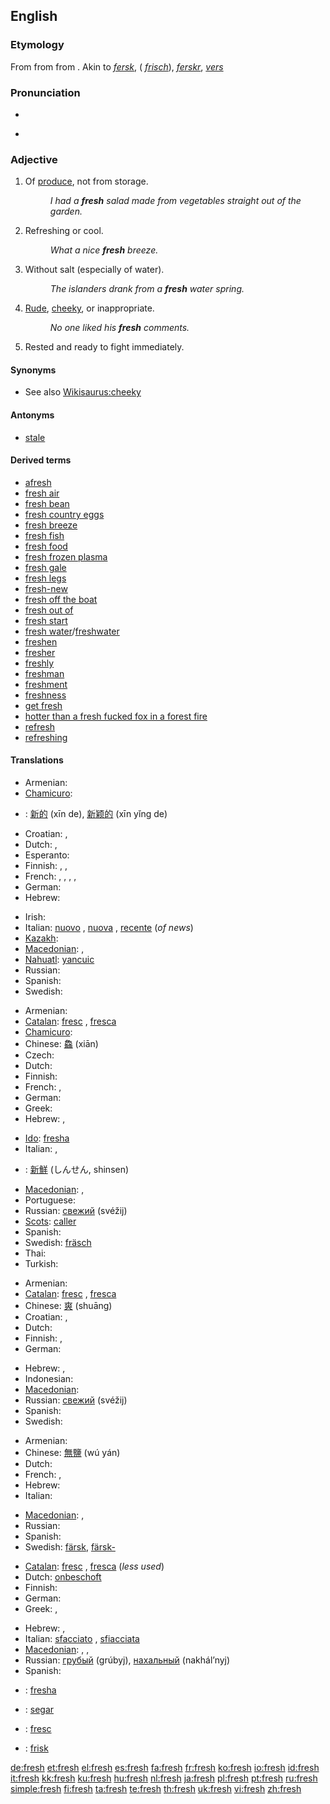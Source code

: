 {{wikipedia|dab=fresh}}
==English==

{{rank|walk|places|simple|710|fresh|noble|appearance|period}}

===Etymology===
From {{etyl|enm}} {{term|fresh|lang=enm}} from {{etyl|ang}} {{term|fersc||fresh ("not salty", applied to water)}} from {{proto|Germanic|friskaz|fresh|lang=}}. Akin to {{etyl|ofs|-}} ''[[fersk]]'', {{etyl|goh|-}} {{term|frisc||fresh}} ({{etyl|deu|-}} ''[[frisch]]''), {{etyl|non|-}} ''[[ferskr]]'', {{etyl|nld|-}} ''[[vers]]''

===Pronunciation===
* {{IPA|/fɹɛʃ/}}
* {{audio|en-us-fresh.ogg|Audio (US)}}
*: {{rhymes|ɛʃ}}

===Adjective===
{{en-adj|fresh|er}}

# Of [[produce]], not from storage.
#: ''I had a '''fresh''' salad made from vegetables straight out of the garden.''
# Refreshing or cool.
#: ''What a nice '''fresh''' breeze.''
# Without salt (especially of water).
#: ''The islanders drank from a '''fresh''' water spring.''
# [[Rude]], [[cheeky]], or inappropriate.
#: ''No one liked his '''fresh''' comments.''
# {{military}} Rested and ready to fight immediately.

====Synonyms====
* See also [[Wikisaurus:cheeky]]

====Antonyms====
* [[stale]]

====Derived terms====
* [[afresh]]
* [[fresh air]]
* [[fresh bean]]
* [[fresh country eggs]]
* [[fresh breeze]]
* [[fresh fish]]
* [[fresh food]]
* [[fresh frozen plasma]]
* [[fresh gale]]
* [[fresh legs]]
* [[fresh-new]]
* [[fresh off the boat]]
* [[fresh out of]]
* [[fresh start]]
* [[fresh water]]/[[freshwater]]
* [[freshen]]
* [[fresher]]
* [[freshly]]
* [[freshman]]
* [[freshment]]
* [[freshness]]
* [[get fresh]]
* [[hotter than a fresh fucked fox in a forest fire]]
* [[refresh]]
* [[refreshing]]

====Translations====
{{trans-top|New or clean (1)}}
* Armenian: {{t-|hy|թարմ|tr=t'arm|sc=Armn|xs=Armenian}}
* [[Chamicuro]]: {{tø|ccc|peswatalo}}
* {{ttbc|Chinese}}: [[新的]] (xīn de), [[新颖的]] (xīn yǐng de)
* Croatian: {{t-|hr|nov}}, {{t-|hr|čist}}
* Dutch: {{t+|nl|vers}}, {{t+|nl|nieuw}}
* Esperanto: {{t+|eo|freŝa|xs=Esperanto}}
* Finnish: {{t+|fi|tuore}}, {{t-|fi|veres}}, {{t+|fi|uusi}}
* French: {{t+|fr|nouveau|m}}, {{t+|fr|nouvel}}, {{t+|fr|nouvelle|f}}, {{t+|fr|nouveaux|m|p}}, {{t+|fr|nouvelles|f|p}}
* German: {{t+|de|frisch}}
* Hebrew: {{he-translation|רענן|ra`anán}} {{m}}
{{trans-mid}}
* Irish: {{t-|ga|úr|xs=Irish}}
* Italian: [[nuovo]] {{m}}, [[nuova]] {{f}}, [[recente]] (''of news'')
* [[Kazakh]]: {{t|kk|жаңа|tr= jañe|sc=Cyrl|xs=Kazakh}}
* [[Macedonian]]: {{t|mk|свеж|m|tr=svež|sc=Cyrl|xs=Macedonian}},  {{t-|mk|тазе|c|tr=táze|sc=Cyrl|xs=Macedonian}}
* [[Nahuatl]]: [[yancuic]]
* Russian: {{t+|ru|свежий|tr=svéžij|sc=Cyrl}}
* Spanish: {{t+|es|nuevo|m}}
* Swedish: {{t+|sv|fräsch}}
{{trans-bottom}}

{{trans-top|Of produce, not from storage (2)}}
* Armenian: {{t-|hy|թարմ|tr=t'arm|sc=Armn|xs=Armenian}}
* [[Catalan]]: [[fresc]] {{m}}, [[fresca]] {{f}}
* [[Chamicuro]]: {{tø|ccc|peswatalo}}
* Chinese: [[鱻]] (xiān)
* Czech: {{t-|cs|čerstvý|m}}
* Dutch: {{t+|nl|vers}}
* Finnish: {{t+|fi|tuore}}
* French: {{t+|fr|frais|m}}, {{t+|fr|fraîche|f}}
* German: {{t+|de|frisch}}
* Greek: {{t|el|νωπός|m|tr=nopós|sc=Grek}}
* Hebrew: {{he-translation|טרי|tarí}} {{m}}, {{he-translation|טריה|tariyá}} {{f}}
{{trans-mid}}
* [[Ido]]: [[fresha]]
* Italian: {{t+|it|fresco|m}}, {{t+|it|fresca|f}}
* {{ttbc|Japanese}}: [[新鮮]] (しんせん, shinsen)
* [[Macedonian]]: {{t|mk|свеж|m|tr=svež|sc=Cyrl|xs=Macedonian}},  {{t-|mk|тазе|c|tr=táze|sc=Cyrl|xs=Macedonian}}
* Portuguese: {{t+|pt|fresco}}
* Russian: [[свежий]] (svéžij)
* [[Scots]]: [[caller#Scots|caller]]
* Spanish: {{t+|es|fresco|m}}
* Swedish: [[fräsch]]
* Thai: {{t+|th|สด|sc=Thai|xs=Thai}}
* Turkish: {{t+|tr|taze}}
{{trans-bottom}}

{{trans-top|Refreshing or cool (3)}}
* Armenian: {{t|hy|թարմացնող|tr=t'armac'noġ|sc=Armn|xs=Armenian}}
* [[Catalan]]: [[fresc]] {{m}}, [[fresca]] {{f}}
* Chinese: [[爽]] (shuāng)
* Croatian: {{t-|hr|svjež}}, {{t+|hr|osvježavajuć}}
* Dutch: {{t+|nl|fris}}
* Finnish: {{t-|fi|raitis}}, {{t+|fi|raikas}}
* German: {{t+|de|frisch}}
{{trans-mid}}
* Hebrew: {{he-translation|מרענן|mera`anén}} {{m}}, {{he-translation|מרעננת|mera`anénet}} {{f}}
* Indonesian: {{t-|id|segar|xs=Indonesian}}
* [[Macedonian]]: {{t|mk|свеж|m|tr=svež|sc=Cyrl|xs=Macedonian}}
* Russian: [[свежий]] (svéžij)
* Spanish: {{t+|es|fresco|m}}
* Swedish: {{t+|sv|frisk}}
{{trans-bottom}}

{{trans-top|Without salt (4)}}
* Armenian: {{t-|hy|քաղցրահամ|tr=k'aġc'raham|sc=Armn|xs=Armenian}}
* Chinese: [[無鹽]] (wú yán)
* Dutch: {{t+|nl|zoet}}
* French: {{t+|fr|doux|m}}, {{t+|fr|douce|f}}
* Hebrew: {{he-translation|מתוקים|metukím}} {{m|p}}
* Italian: {{t+|it|dolce}}
{{trans-mid}}
* [[Macedonian]]: {{t-|mk|пресен|m|tr=présen|sc=Cyrl|xs=Macedonian}},  {{t|mk|слатководен|m|tr=slatkovóden|sc=Cyrl|xs=Macedonian}}
* Russian: {{t+|ru|пресный|tr=présnyj|sc=Cyrl}}
* Spanish: {{t+|es|simple|n}}
* Swedish: [[färsk]], [[färsk-]]
{{trans-bottom}}

{{trans-top|Rude or inappropriate (5)}}
* [[Catalan]]: [[fresc]] {{m}}, [[fresca]] {{f}} (''less used'')
* Dutch: [[onbeschoft]]
* Finnish: {{t-|fi|röyhkeä}}
* German: {{t+|de|frech}}
* Greek: {{t|el|θρασύς|m|tr=θrasís|sc=Grek}},  {{t|el|αναιδής|m|tr=aneδís|sc=Grek}}
{{trans-mid}}
* Hebrew: {{he-translation|חצוף|khatsúf}} {{m}}, {{he-translation|חצופה|khatsufá}} {{f}}
* Italian: [[sfacciato]] {{m}}, [[sfiacciata]] {{f}}
* [[Macedonian]]: {{t-|mk|груб|m|tr=grub|sc=Cyrl|xs=Macedonian}}, {{t|mk|дрзок|m|tr=d'rzok|sc=Cyrl|xs=Macedonian}}, {{t|mk|безобразен|m|tr=bezóbrazen|sc=Cyrl|xs=Macedonian}}
* Russian: [[грубый]] (grúbyj), [[нахальный]] (nakhál’nyj)
* Spanish: {{t-|es|grosero|m}}
{{trans-bottom}}

{{checktrans-top}}
* {{ttbc|Ido}}: [[fresha]]
* {{ttbc|Indonesian}}: [[segar]]
* {{ttbc|Interlingua}}: [[fresc]]
* {{ttbc|Norwegian}}: [[frisk]]
{{trans-bottom}}

[[de:fresh]]
[[et:fresh]]
[[el:fresh]]
[[es:fresh]]
[[fa:fresh]]
[[fr:fresh]]
[[ko:fresh]]
[[io:fresh]]
[[id:fresh]]
[[it:fresh]]
[[kk:fresh]]
[[ku:fresh]]
[[hu:fresh]]
[[nl:fresh]]
[[ja:fresh]]
[[pl:fresh]]
[[pt:fresh]]
[[ru:fresh]]
[[simple:fresh]]
[[fi:fresh]]
[[ta:fresh]]
[[te:fresh]]
[[th:fresh]]
[[uk:fresh]]
[[vi:fresh]]
[[zh:fresh]]